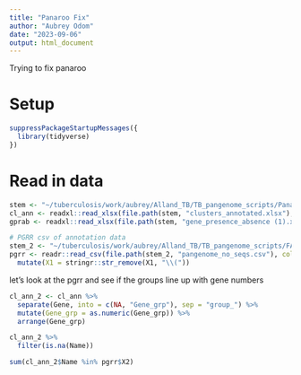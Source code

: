 ```yaml
---
title: "Panaroo Fix"
author: "Aubrey Odom"
date: "2023-09-06"
output: html_document
---
```


Trying to fix panaroo

# Setup

```R
suppressPackageStartupMessages({
  library(tidyverse)
})
```

# Read in data
```R
stem <- "~/tuberculosis/work/aubrey/Alland_TB/TB_pangenome_scripts/Panaroo"
cl_ann <- readxl::read_xlsx(file.path(stem, "clusters_annotated.xlsx"), na = "NA")
gprab <- readxl::read_xlsx(file.path(stem, "gene_presence_absence (1).xlsx"), na = "NA")

# PGRR csv of annotation data
stem_2 <- "~/tuberculosis/work/aubrey/Alland_TB/TB_pangenome_scripts/FASTA_product"
pgrr <- readr::read_csv(file.path(stem_2, "pangenome_no_seqs.csv"), col_names = FALSE) %>%
  mutate(X1 = stringr::str_remove(X1, "\\("))
```

let's look at the pgrr and see if the groups line up with gene numbers

```R
cl_ann_2 <- cl_ann %>%
  separate(Gene, into = c(NA, "Gene_grp"), sep = "group_") %>%
  mutate(Gene_grp = as.numeric(Gene_grp)) %>%
  arrange(Gene_grp)

cl_ann_2 %>%
  filter(is.na(Name))

sum(cl_ann_2$Name %in% pgrr$X2)
```